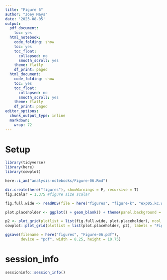 ```yaml
---
title: "Figure 6"
author: "Joey Mays"
date: '2023-08-05'
output:
  pdf_document:
    toc: yes
  html_notebook:
    code_folding: show
    toc: yes
    toc_float:
      collapsed: no
      smooth_scroll: yes
    theme: flatly
    df_print: paged
  html_document:
    code_folding: show
    toc: yes
    toc_float:
      collapsed: no
      smooth_scroll: yes
    theme: flatly
    df_print: paged
editor_options:
  chunk_output_type: inline
  markdown:
    wrap: 72
---
```


# Setup

```r
library(tidyverse)
library(here)
library(cowplot)
```

```r
here::i_am("analysis-notebooks/Figure-06.Rmd")
```

```r
dir.create(here("figures"), showWarnings = F, recursive = T)
fig.scalar = 1.375 #figure size scalar
```

```r
fig.full.wide <- readRDS(file = here("figures", "figure-k", "exp05.kc.wide.RDS")) 
```

```r
plot.placeholder <- ggplot() + geom_blank() + theme(panel.background = element_blank())
```

```r
p2 <- plot_grid(plotlist = list(fig.full.wide, plot.placeholder), ncol = 1, rel_heights = c(0.75,1), scale = 0.95)
cowplot::plot_grid(plotlist = list(plot.placeholder, p2), labels = "Figure 6", label_size = 12, ncol = 1, rel_heights = c(1,40), hjust = -0.05)
```

```r
ggsave(filename = here("figures", "Figure-06.pdf"), 
       device = "pdf", width = 8.25, height = 10.75)
```

# session_info

```r
sessioninfo::session_info()
```


